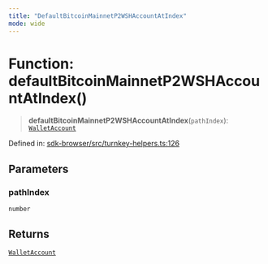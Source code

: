 ```yaml
---
title: "DefaultBitcoinMainnetP2WSHAccountAtIndex"
mode: wide
---
```

  
# Function: defaultBitcoinMainnetP2WSHAccountAtIndex()

> **defaultBitcoinMainnetP2WSHAccountAtIndex**(`pathIndex`): [`WalletAccount`](../WalletAccount/readme)

Defined in: [sdk-browser/src/turnkey-helpers.ts:126](https://github.com/tkhq/sdk/blob/ee72856c3f450731d7501ab05001215768b71500/packages/sdk-browser/src/turnkey-helpers.ts#L126)

## Parameters

### pathIndex

`number`

## Returns

[`WalletAccount`](../WalletAccount/readme)
